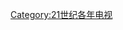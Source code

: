 {{portal|電視}}
{{Cat main|2004年電視}}

{{Year by category
| m = 2
| c = 0
| d = 0
| y = 4
| cat = 電視
| sortkey = 電視
| subcat = 2004年媒體
| parent = 2000年代电视
}}

[[Category:21世纪各年电视|Category:21世纪各年电视]]
